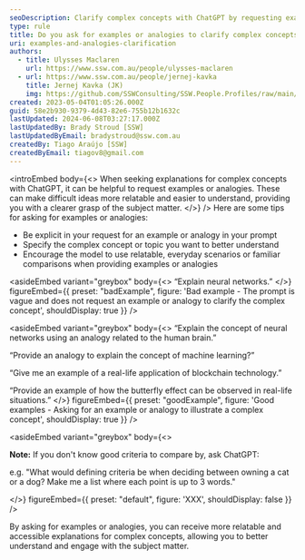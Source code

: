 ```yaml
---
seoDescription: Clarify complex concepts with ChatGPT by requesting examples or analogies that provide relatable and accessible explanations.
type: rule
title: Do you ask for examples or analogies to clarify complex concepts?
uri: examples-and-analogies-clarification
authors:
  - title: Ulysses Maclaren
    url: https://www.ssw.com.au/people/ulysses-maclaren
  - url: https://www.ssw.com.au/people/jernej-kavka
    title: Jernej Kavka (JK)
    img: https://github.com/SSWConsulting/SSW.People.Profiles/raw/main/Jernej-Kavka/Images/Jernej-Kavka-Profile.jpg
created: 2023-05-04T01:05:26.000Z
guid: 58e2b930-9379-4d43-82e6-755b12b1632c
lastUpdated: 2024-06-08T03:27:17.000Z
lastUpdatedBy: Brady Stroud [SSW]
lastUpdatedByEmail: bradystroud@ssw.com.au
createdBy: Tiago Araújo [SSW]
createdByEmail: tiagov8@gmail.com
---
```


<introEmbed
  body={<>
When seeking explanations for complex concepts with ChatGPT, it can be helpful to request examples or analogies. These can make difficult ideas more relatable and easier to understand, providing you with a clearer grasp of the subject matter.
  </>}
/>
Here are some tips for asking for examples or analogies:

- Be explicit in your request for an example or analogy in your prompt
- Specify the complex concept or topic you want to better understand
- Encourage the model to use relatable, everyday scenarios or familiar comparisons when providing examples or analogies

<asideEmbed
  variant="greybox"
  body={<>
    “Explain neural networks.”
  </>}
  figureEmbed={{
    preset: "badExample",
    figure: 'Bad example - The prompt is vague and does not request an example or analogy to clarify the complex concept',
    shouldDisplay: true
  }}
/>

<asideEmbed
  variant="greybox"
  body={<>
    “Explain the concept of neural networks using an analogy related to the human brain.”

“Provide an analogy to explain the concept of machine learning?”

“Give me an example of a real-life application of blockchain technology.”

“Provide an example of how the butterfly effect can be observed in real-life situations.”
  </>}
  figureEmbed={{
    preset: "goodExample",
    figure: 'Good examples - Asking for an example or analogy to illustrate a complex concept',
    shouldDisplay: true
  }}
/>

<asideEmbed
  variant="greybox"
  body={<>
    
**Note:** If you don't know good criteria to compare by, ask ChatGPT:

e.g. "What would defining criteria be when deciding between owning a cat or a dog? Make me a list where each point is up to 3 words."

  </>}
  figureEmbed={{
    preset: "default",
    figure: 'XXX',
    shouldDisplay: false
  }}
/>

By asking for examples or analogies, you can receive more relatable and accessible explanations for complex concepts, allowing you to better understand and engage with the subject matter.

